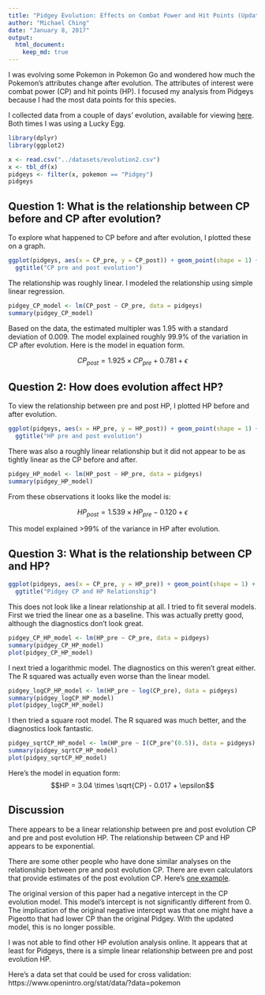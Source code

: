 ```yaml
---
title: "Pidgey Evolution: Effects on Combat Power and Hit Points (Updated)"
author: "Michael Ching"
date: "January 8, 2017"
output: 
  html_document:
    keep_md: true
---
```

I was evolving some Pokemon in Pokemon Go and wondered how much the Pokemon's attributes change after evolution. The attributes of interest were combat power (CP) and hit points (HP). I focused my analysis from Pidgeys because I had the most data points for this species.

I collected data from a couple of days' evolution, available for viewing [here](https://docs.google.com/spreadsheets/d/1kzYLqVn0-sA0ffGscNco9QkkC_0bce22S7pafiUs0uE/edit?usp=sharing). Both times I was using a Lucky Egg.

```r
library(dplyr)
library(ggplot2)
```
```r
x <- read.csv("../datasets/evolution2.csv")
x <- tbl_df(x)
pidgeys <- filter(x, pokemon == "Pidgey")
pidgeys
```

## Question 1: What is the relationship between CP before and CP after evolution?

To explore what happened to CP before and after evolution, I plotted these on a graph.

```r
ggplot(pidgeys, aes(x = CP_pre, y = CP_post)) + geom_point(shape = 1) + 
  ggtitle("CP pre and post evolution")
```

The relationship was roughly linear. I modeled the relationship using simple linear regression. 

```r
pidgey_CP_model <- lm(CP_post ~ CP_pre, data = pidgeys)
summary(pidgey_CP_model)
```

Based on the data, the estimated multipler was 1.95 with a standard deviation of 0.009. The model explained roughly 99.9% of the variation in CP after evolution. Here is the model in equation form.

$$ CP_{post} = 1.925 \times CP_{pre} + 0.781 + \epsilon$$

## Question 2: How does evolution affect HP?

To view the relationship between pre and post HP, I plotted HP before and after evolution. 
```r
ggplot(pidgeys, aes(x = HP_pre, y = HP_post)) + geom_point(shape = 1) + 
  ggtitle("HP pre and post evolution")
```

There was also a roughly linear relationship but it did not appear to be as tightly linear as the CP before and after.

```r
pidgey_HP_model <- lm(HP_post ~ HP_pre, data = pidgeys)
summary(pidgey_HP_model)
```

From these observations it looks like the model is:

$$HP_{post} = 1.539 \times HP_{pre} -0.120 + \epsilon$$

This model explained >99% of the variance in HP after evolution. 

## Question 3: What is the relationship between CP and HP?
```r
ggplot(pidgeys, aes(x = CP_pre, y = HP_pre)) + geom_point(shape = 1) + 
  ggtitle("Pidgey CP and HP Relationship")
```

This does not look like a linear relationship at all. I tried to fit several models. First we tried the linear one as a baseline. This was actually pretty good, although the diagnostics don't look great.

```r
pidgey_CP_HP_model <- lm(HP_pre ~ CP_pre, data = pidgeys)
summary(pidgey_CP_HP_model)
plot(pidgey_CP_HP_model)
```

I next tried a logarithmic model. The diagnostics on this weren't great either. The R squared was actually even worse than the linear model.
```r
pidgey_logCP_HP_model <- lm(HP_pre ~ log(CP_pre), data = pidgeys)
summary(pidgey_logCP_HP_model)
plot(pidgey_logCP_HP_model)
```

I then tried a square root model. The R squared was much better, and the diagnostics look fantastic.
```r
pidgey_sqrtCP_HP_model <- lm(HP_pre ~ I(CP_pre^(0.5)), data = pidgeys)
summary(pidgey_sqrtCP_HP_model)
plot(pidgey_sqrtCP_HP_model)
```

Here's the model in equation form:
$$HP = 3.04 \times \sqrt{CP} - 0.017 + \epsilon$$

## Discussion
There appears to be a linear relationship between pre and post evolution CP and pre and post evolution HP. The relationship between CP and HP appears to be exponential. 

There are some other people who have done similar analyses on the relationship between pre and post evolution CP. There are even calculators that provide estimates of the post evolution CP. Here's [one example](https://pogotoolkit.com/#selectedPokemon=016&combatPower=100).

The original version of this paper had a negative intercept in the CP evolution model. This model's intercept is not significantly different from 0. The implication of the original negative intercept was that one might have a Pigeotto that had lower CP than the original Pidgey. With the updated model, this is no longer possible. 

I was not able to find other HP evolution analysis online. It appears that at least for Pidgeys, there is a simple linear relationship between pre and post evolution HP.

Here's a data set that could be used for cross validation: https://www.openintro.org/stat/data/?data=pokemon

